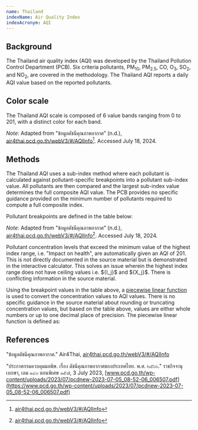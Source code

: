 ```yaml
---
name: Thailand
indexName: Air Quality Index
indexAcronym: AQI
---
```



## Background

The Thailand air quality index (AQI) was developed by the Thailand Pollution Control Department (PCB). Six criteria pollutants, PM<sub>10</sub>, PM<sub>2.5</sub>, CO, O<sub>3</sub>, SO<sub>2</sub>, and NO<sub>2</sub>, are covered in the methodology. The Thailand AQI reports a daily AQI value based on the reported pollutants.

## Color scale

The Thailand AQI scale is composed of 6 value bands ranging from 0 to 201, with a distinct color for each band.

<ColorScale index="thailand" value={true} />

_Note_: Adapted from "ข้อมูลดัชนีคุณภาพอากาศ" (n.d.), [air4thai.pcd.go.th/webV3/\#/AQIInfo](http://air4thai.pcd.go.th/webV3/#/AQIInfo)[^1]. Accessed July 18, 2024.

## Methods

The Thailand AQI uses a sub-index method where each pollutant is calculated against pollutant-specific breakpoints into a pollutant sub-index value. All pollutants are then compared and the largest sub-index value determines the full composite AQI value. The PCB provides no specific guidance provided on the minimum number of pollutants required to compute a full composite index.

Pollutant breakpoints are defined in the table below:

<BreakpointsTable index="thailand" />

_Note_: Adapted from "ข้อมูลดัชนีคุณภาพอากาศ" (n.d.), [air4thai.pcd.go.th/webV3/\#/AQIInfo](http://air4thai.pcd.go.th/webV3/#/AQIInfo)[^1]. Accessed July 18, 2024.

<Admonition type="note">
  Pollutant concentration levels that exceed the minimum value of the highest
  index range, i.e. "Impact on health", are automatically given an AQI of 201.
  This is not directly documented in the source material but is demonstrated in
  the interactive calculator. This solves an issue wherein the highest index
  range does not have ceiling values i.e. ${I_j}$ and ${X_j}$. There is
  conflicting information in the source material.
</Admonition>

Using the breakpoint values in the table above, a [piecewise linear function](/methods#piecewise-linear-function) is used to convert the concentration values to AQI values. There is no specific guidance in the source material about rounding or truncating concentration values, but based on the table above, values are either whole numbers or up to one decimal place of precision. The piecewise linear function is defined as:

<PiecewiseLatexDoc label="AQI" />

## References

"ข้อมูลดัชนีคุณภาพอากาศ." Air4Thai, [air4thai.pcd.go.th/webV3/\#/AQIInfo](http://air4thai.pcd.go.th/webV3/#/AQIInfo)

"ประกาศกรมควบคุมมลพิษ. เรื่อง ดัชนีคุณภาพอากาศของประเทศไทย. พ.ศ. ๒๕๖๖." ราชกิจจานุเบกษา, เลม ๑๔๐ ตอนพิเศษ ๑๕๗, 3 July 2023, [www.pcd.go.th/wp-content/uploads/2023/07/pcdnew-2023-07-05_08-52-06_006507.pdf](https://www.pcd.go.th/wp-content/uploads/2023/07/pcdnew-2023-07-05_08-52-06_006507.pdf)

[^1]: [air4thai.pcd.go.th/webV3/\#/AQIInfo](http://air4thai.pcd.go.th/webV3/#/AQIInfo)

